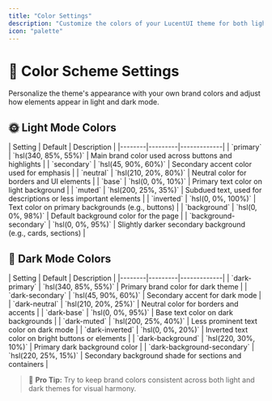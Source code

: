 ```yaml
---
title: "Color Settings"
description: "Customize the colors of your LucentUI theme for both light and dark modes."
icon: "palette"
---
```


# 🎨 Color Scheme Settings

Personalize the theme's appearance with your own brand colors and adjust how elements appear in light and dark mode.

## 🌞 Light Mode Colors

<Expandable title="Light Mode Colors">
    | Setting | Default | Description |
    |--------|---------|-------------|
    | `primary` | `hsl(340, 85%, 55%)` | Main brand color used across buttons and highlights |
    | `secondary` | `hsl(45, 90%, 60%)` | Secondary accent color used for emphasis |
    | `neutral` | `hsl(210, 20%, 80%)` | Neutral color for borders and UI elements |
    | `base` | `hsl(0, 0%, 10%)` | Primary text color on light background |
    | `muted` | `hsl(200, 25%, 35%)` | Subdued text, used for descriptions or less important elements |
    | `inverted` | `hsl(0, 0%, 100%)` | Text color on primary backgrounds (e.g., buttons) |
    | `background` | `hsl(0, 0%, 98%)` | Default background color for the page |
    | `background-secondary` | `hsl(0, 0%, 95%)` | Slightly darker secondary background (e.g., cards, sections) |
</Expandable>

## 🌚 Dark Mode Colors

<Expandable title="Dark Mode Colors">
    | Setting | Default | Description |
    |--------|---------|-------------|
    | `dark-primary` | `hsl(340, 85%, 55%)` | Primary brand color for dark theme |
    | `dark-secondary` | `hsl(45, 90%, 60%)` | Secondary accent for dark mode |
    | `dark-neutral` | `hsl(210, 20%, 25%)` | Neutral color for borders and accents |
    | `dark-base` | `hsl(0, 0%, 95%)` | Base text color on dark backgrounds |
    | `dark-muted` | `hsl(200, 25%, 40%)` | Less prominent text color on dark mode |
    | `dark-inverted` | `hsl(0, 0%, 20%)` | Inverted text color on bright buttons or elements |
    | `dark-background` | `hsl(220, 30%, 10%)` | Primary dark background color |
    | `dark-background-secondary` | `hsl(220, 25%, 15%)` | Secondary background shade for sections and containers |
</Expandable>

> 🎨 **Pro Tip:** Try to keep brand colors consistent across both light and dark themes for visual harmony.
